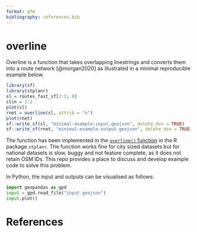 ```yaml
---
format: gfm
bibliography: references.bib
---
```


# overline

Overline is a function that takes overlapping linestrings and converts them into a route network [@morgan2020] as illustrated in a minimal reproducible example below.

```r
library(sf)
library(stplanr)
sl = routes_fast_sf[2:3, 0]
sl$n = 1:2
plot(sl)
rnet = overline(sl, attrib = "n")
plot(rnet)
sf::write_sf(sl, "minimal-example-input.geojson", delete_dsn = TRUE)
sf::write_sf(rnet, "minimal-example-output.geojson", delete_dsn = TRUE)
```

The function has been implemented in the [`overline()` function](https://docs.ropensci.org/stplanr/reference/overline.html) in the R package `stplanr`. The function works fine for city sized datasets but for national datasets is slow, buggy and not feature complete, as it does not retain OSM IDs. This repo provides a place to discuss and develop example code to solve this problem.

In Python, the input and outputs can be visualised as follows:

```python
import geopandas as gpd
input = gpd.read_file("input.geojson")
input.plot()
```

# References
